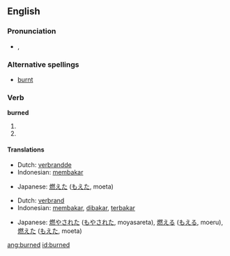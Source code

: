 ==English==

===Pronunciation===
*{{IPA|/'bʌ:(r)nd/}}, {{SAMPA|/"b3:nd/}}

===Alternative spellings===
*[[burnt]]

===Verb===
'''burned'''

# {{simple past of|[[burn]]}}
# {{past participle of|[[burn]]}}

====Translations====
{{trans-top|simple past of to burn}}
*Dutch: [[verbrandde]]
*Indonesian: [[bakar|membakar]]
{{trans-mid}}
*Japanese: [[燃えた]] ([[もえた]], moeta)
{{trans-bottom}}

{{trans-top|past participle of to burn}}
*Dutch: [[verbrand]]
*Indonesian: [[bakar|membakar]], [[bakar|dibakar]], [[bakar|terbakar]]
{{trans-mid}}
*Japanese: [[燃やされた]] ([[もやされた]], moyasareta),  [[燃える]] ([[もえる]], moeru),  [[燃えた]] ([[もえた]], moeta)
{{trans-bottom}}

[[ang:burned]]
[[id:burned]]